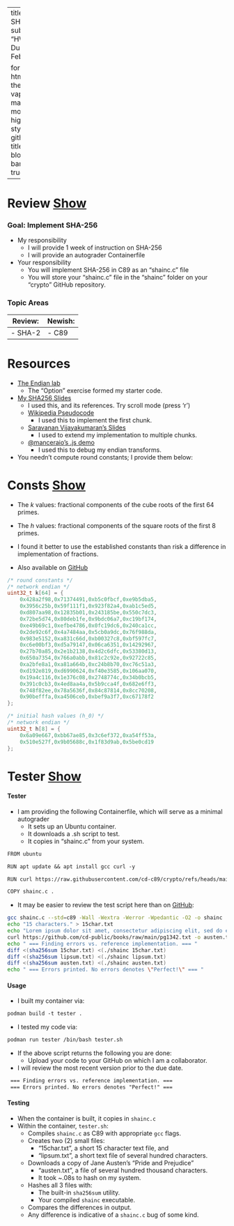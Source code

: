 <style>
  * {
    background-repeat: no-repeat;
    background-attachment: fixed;
  }
</style>

<script>
  [].forEach.call(document.querySelectorAll(".btn[data-bs-toggle='collapse']"), ($btn) => $btn.onmouseup = () => setTimeout(() => $btn.innerText = $btn.attributes["aria-expanded"].value === "true" ? "Hide" : "Show", 0))
</script>

---
title: SHAinC
subtitle: "HW 0x3: Due Th, Feb 13"

format: 
  html:
    theme: vapor
    mainfont: monospace
    highlight-style: github
    title-block-banner: true
---

# Review&nbsp;<a class="btn btn-primary" data-bs-toggle="collapse" href="#review" role="button" aria-expanded="false" aria-controls="review">Show</a>

::: {#review .collapse .multi-collapse}

### Goal: Implement SHA-256
- My responsibility
  - I will provide 1 week of instruction on SHA-256
  - I will provide an autograder Containerfile
- Your responsibility
  - You will implement SHA-256 in C89 as an "shainc.c" file
  - You will store your "shainc.c" file in the "shainc" folder on your "crypto" GitHub repository.
  
### Topic Areas

|Review:    | Newish:    |
| --------- | ---------- |
|- SHA-2    | - C89      |

# Resources

- [The Endian lab](endian.html)
    - The "Option" exercise formed my starter code.
- [My SHA256 Slides](sha256.html)
  - I used this, and its references. Try scroll mode (press 'r')
  - [Wikipedia Pseudocode](https://en.wikipedia.org/wiki/SHA-2#Pseudocode)
      - I used this to implement the first chunk.
  - [Saravanan Vijayakumaran's Slides](https://www.ee.iitb.ac.in/~sarva/courses/EE720/2023/slides/hash-functions.html#/sha-256)
      - I used to extend my implementation to multiple chunks.
  - [@manceraio's .js demo](https://sha256algorithm.com/)
      - I used this to debug my endian transforms.
- You needn't compute round constants; I provide them below:

:::

# Consts&nbsp;<a class="btn btn-primary" data-bs-toggle="collapse" href="#primes" role="button" aria-expanded="false" aria-controls="primes">Show</a>

::: {#primes .collapse .multi-collapse}

- The $k$ values: fractional components of the cube roots of the first 64 primes.
- The $h$ values: fractional components of the square roots of the first 8 primes.
- I found it better to use the established constants than risk a difference in implementation of fractions.

- Also available on [GitHub](https://github.com/cd-c89/crypto/blob/main/shainc/shainc.c)

```.C
/* round constants */
/* network endian */
uint32_t k[64] = {
    0x428a2f98,0x71374491,0xb5c0fbcf,0xe9b5dba5,
    0x3956c25b,0x59f111f1,0x923f82a4,0xab1c5ed5,
    0xd807aa98,0x12835b01,0x243185be,0x550c7dc3,
    0x72be5d74,0x80deb1fe,0x9bdc06a7,0xc19bf174,
    0xe49b69c1,0xefbe4786,0x0fc19dc6,0x240ca1cc,
    0x2de92c6f,0x4a7484aa,0x5cb0a9dc,0x76f988da,
    0x983e5152,0xa831c66d,0xb00327c8,0xbf597fc7,
    0xc6e00bf3,0xd5a79147,0x06ca6351,0x14292967,
    0x27b70a85,0x2e1b2138,0x4d2c6dfc,0x53380d13,
    0x650a7354,0x766a0abb,0x81c2c92e,0x92722c85,
    0xa2bfe8a1,0xa81a664b,0xc24b8b70,0xc76c51a3,
    0xd192e819,0xd6990624,0xf40e3585,0x106aa070,
    0x19a4c116,0x1e376c08,0x2748774c,0x34b0bcb5,
    0x391c0cb3,0x4ed8aa4a,0x5b9cca4f,0x682e6ff3,
    0x748f82ee,0x78a5636f,0x84c87814,0x8cc70208,
    0x90befffa,0xa4506ceb,0xbef9a3f7,0xc67178f2
};
```

```.C
/* initial hash values (h_0) */
/* network endian */
uint32_t h[8] = {
    0x6a09e667,0xbb67ae85,0x3c6ef372,0xa54ff53a,
    0x510e527f,0x9b05688c,0x1f83d9ab,0x5be0cd19
};
```

:::

# Tester&nbsp;<a class="btn btn-primary" data-bs-toggle="collapse" href="#tester" role="button" aria-expanded="false" aria-controls="tester">Show</a>

::: {#tester .collapse .multi-collapse}

#### Tester

- I am providing the following Containerfile, which will serve as a minimal autograder
    - It sets up an Ubuntu container.
    - It downloads a .sh script to test.
    - It copies in "shainc.c" from your system.

```.email
FROM ubuntu 

RUN apt update && apt install gcc curl -y

RUN curl https://raw.githubusercontent.com/cd-c89/crypto/refs/heads/main/shainc/tester.sh -o tester.sh

COPY shainc.c .
```

- It may be easier to review the test script here than on [GitHub](https://github.com/cd-c89/crypto/blob/main/shainc/tester.sh):

```.sh
gcc shainc.c --std=c89 -Wall -Wextra -Werror -Wpedantic -O2 -o shainc
echo "15 characters." > 15char.txt
echo "Lorem ipsum dolor sit amet, consectetur adipiscing elit, sed do eiusmod tempor incididunt ut labore et dolore magna aliqua. Ut enim ad minim veniam, quis nostrud exercitation ullamco laboris nisi ut aliquip ex ea commodo consequat. Duis aute irure dolor in reprehenderit in voluptate velit esse cillum dolore eu fugiat nulla pariatur. Excepteur sint occaecat cupidatat non proident, sunt in culpa qui officia deserunt mollit anim id est laborum." > lipsum.txt
curl https://github.com/cd-public/books/raw/main/pg1342.txt -o austen.txt 2>/dev/null
echo " === Finding errors vs. reference implementation. === "
diff <(sha256sum 15char.txt) <(./shainc 15char.txt)
diff <(sha256sum lipsum.txt) <(./shainc lipsum.txt)
diff <(sha256sum austen.txt) <(./shainc austen.txt)
echo " === Errors printed. No errors denotes \"Perfect!\" === "
```

#### Usage

- I built my container via:

```email
podman build -t tester .
```

- I tested my code via:

```email
podman run tester /bin/bash tester.sh
```

- If the above script returns the following you are done:
    - Upload your code to your GitHub on which I am a collaborator.
- I will review the most recent version prior to the due date.
```email
 === Finding errors vs. reference implementation. === 
 === Errors printed. No errors denotes "Perfect!" === 
 ```

#### Testing

-   When the container is built, it copies in `shainc.c`
-   Within the container, `tester.sh`:
    -   Compiles `shainc.c` as C89 with appropriate `gcc` flags.
    -   Creates two (2) small files:
        -   "15char.txt", a short 15 character text file, and
        -   "lipsum.txt", a short text file of several hundred characters.
    -   Downloads a copy of Jane Austen's "Pride and Prejudice"
        -   "austen.txt", a file of several hundred thousand characters.
        -   It took ~.08s to hash on my system.
    -   Hashes all 3 files with:
        -   The built-in `sha256sum` utility.
        -   Your compiled `shainc` executable.
    -   Compares the differences in output.
    -   Any difference is indicative of a `shainc.c` bug of some kind.
:::